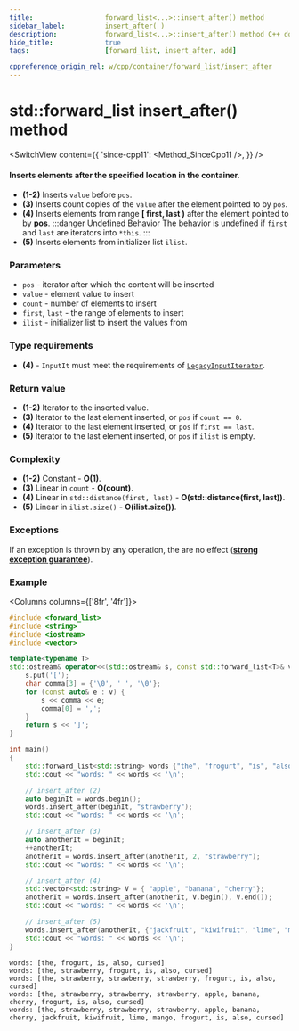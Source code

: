 ```yaml
---
title:					forward_list<...>::insert_after() method
sidebar_label:			insert_after( )
description:			forward_list<...>::insert_after() method C++ documentation
hide_title:				true
tags:					[forward_list, insert_after, add]

cppreference_origin_rel: w/cpp/container/forward_list/insert_after
---
```



<!-- Terms -->

<!----------------- Codes ---------------------->

<!-- insert_after() -->

# std::forward_list insert_after() method

<SwitchView content={{
    'since-cpp11': <Method_SinceCpp11 />,
}} />

#### Inserts elements after the specified location in the container.

 - **(1-2)** Inserts `value` before `pos`.
 - **(3)** Inserts count copies of the `value` after the element pointed to by `pos`.
 - **(4)** Inserts elements from range **[ first, last )** after the element pointed to by **pos**.
	:::danger Undefined Behavior
	The behavior is undefined if `first` and `last` are iterators into `*this`.
	:::
 - **(5)** Inserts elements from initializer list `ilist`.


### Parameters

 - `pos` - iterator after which the content will be inserted
 - `value` - element value to insert
 - `count` - number of elements to insert
 - `first`, `last` - the range of elements to insert
 - `ilist` - initializer list to insert the values from

### Type requirements

 - **(4)** - `InputIt` must meet the requirements of [`LegacyInputIterator`](/docs/named_req/LegacyInputIterator).

### Return value

 - **(1-2)** Iterator to the inserted value.
 - **(3)** Iterator to the last element inserted, or `pos` if `count == 0`.
 - **(4)** Iterator to the last element inserted, or `pos` if `first == last`.
 - **(5)** Iterator to the last element inserted, or `pos` if `ilist` is empty.

### Complexity

 - **(1-2)** Constant - **O(1)**.
 - **(3)** Linear in `count` - **O(count)**.
 - **(4)** Linear in `std::distance(first, last)` - **O(std::distance(first, last))**.
 - **(5)** Linear in `ilist.size()` - **O(ilist.size())**.

### Exceptions

If an exception is thrown by any operation, the are no effect ([**strong exception guarantee**](#)).

### Example

<Columns columns={['8fr', '4fr']}>
<div>

```cpp title='Main.cpp' showLineNumbers
#include <forward_list>
#include <string>
#include <iostream>
#include <vector>

template<typename T>
std::ostream& operator<<(std::ostream& s, const std::forward_list<T>& v) {
    s.put('[');
    char comma[3] = {'\0', ' ', '\0'};
    for (const auto& e : v) {
        s << comma << e;
        comma[0] = ',';
    }
    return s << ']';
}

int main()
{
    std::forward_list<std::string> words {"the", "frogurt", "is", "also", "cursed"};
    std::cout << "words: " << words << '\n';

    // insert_after (2)
    auto beginIt = words.begin();
    words.insert_after(beginIt, "strawberry");
    std::cout << "words: " << words << '\n';

    // insert_after (3)
    auto anotherIt = beginIt;
    ++anotherIt;
    anotherIt = words.insert_after(anotherIt, 2, "strawberry");
    std::cout << "words: " << words << '\n';

    // insert_after (4)
    std::vector<std::string> V = { "apple", "banana", "cherry"};
    anotherIt = words.insert_after(anotherIt, V.begin(), V.end());
    std::cout << "words: " << words << '\n';

    // insert_after (5)
    words.insert_after(anotherIt, {"jackfruit", "kiwifruit", "lime", "mango"});
    std::cout << "words: " << words << '\n';
}
```

</div>
<div>

```plaintext title="Output"
words: [the, frogurt, is, also, cursed]
words: [the, strawberry, frogurt, is, also, cursed]
words: [the, strawberry, strawberry, strawberry, frogurt, is, also, cursed]
words: [the, strawberry, strawberry, strawberry, apple, banana, cherry, frogurt, is, also, cursed]
words: [the, strawberry, strawberry, strawberry, apple, banana, cherry, jackfruit, kiwifruit, lime, mango, frogurt, is, also, cursed]
```

</div>
</Columns>
